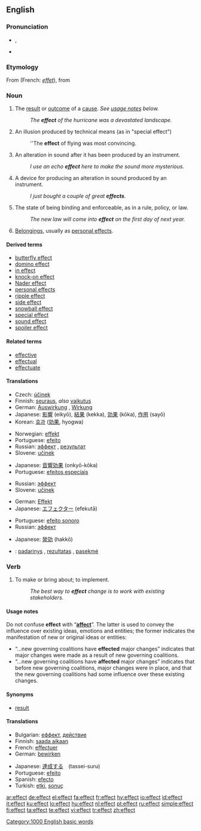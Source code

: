 {{wikipedia}}
==English==

{{rank|road|husband|blockquote|552|effect|wanted|probably|especially}}

===Pronunciation===
* {{IPA|/ɪˈfɛkt/}}, {{SAMPA|/I"fEkt/}}
* {{audio|en-us-effect.ogg|Audio (US)}}
*: {{rhymes|ɛkt}}

===Etymology===
From {{OF.}} {{term|effect||lang=fro}} (French: ''[[effet]]''), from {{L.}} {{term|effectus||lang=la}}

===Noun===
{{en-noun}}

# The [[result]] or [[outcome]] of a [[cause]].  ''See [[#Usage notes|usage notes]] below.''
#: ''The '''effect''' of the hurricane was a devastated landscape.''
# {{film}} An illusion produced by technical means (as in "special effect")
#: ''The '''effect''' of flying was most convincing.
# {{soundeng}} An alteration in sound after it has been produced by an instrument.
#: ''I use an echo '''effect''' here to make the sound more mysterious.''
# {{soundeng}} A device for producing an alteration in sound produced by an instrument.
#: ''I just bought a couple of great '''effects'''.''
# The state of being binding and enforceable, as in a rule, policy, or law.
#: ''The new law will come into '''effect''' on the first day of next year.''
# {{context|usually plural}} [[belongings|Belongings]], usually as [[personal effects]].

====Derived terms====
* [[butterfly effect]]
* [[domino effect]]
* [[in effect]]
* [[knock-on effect]]
* [[Nader effect]]
* [[personal effects]]
* [[ripple effect]]
* [[side effect]]
* [[snowball effect]]
* [[special effect]]
* [[sound effect]]
* [[spoiler effect]]

====Related terms====
* [[effective]]
* [[effectual]]
* [[effectuate]]

====Translations====
{{trans-top|result of an action}}
* Czech: [[účinek]] {{m}}
* Finnish: [[seuraus]], ''also'' [[vaikutus]]
* German: [[Auswirkung]] {{f}}, [[Wirkung]] {{f}}
* Japanese: [[影響]] (eikyō), [[結果]] (kekka), [[効果]] (kōka), [[作用]] (sayō)
* Korean: [[효과]] ([[効果]], hyogwa)
{{trans-mid}}
* Norwegian: [[effekt]] {{m}}
* Portuguese: [[efeito]] {{m}}
* Russian: [[эффект]] {{m}}, [[результат]] {{m}}
* Slovene: [[učinek]] {{m}}
{{trans-bottom}}

{{trans-top|movie and television industries term}}
* Japanese: [[音響効果]] (onkyō-kōka)
* Portuguese: [[efeitos especiais]] {{m}}
{{trans-mid}}
* Russian: [[эффект]] {{m}}
* Slovene: [[učinek]] {{m}}
{{trans-bottom}}

{{trans-top|sound engineering and production term}}
* German: [[Effekt]] {{m}}
* Japanese: [[エフェクター]] (efekutā)
{{trans-mid}}
* Portuguese: [[efeito sonoro]] {{m}}
* Russian: [[эффект]] {{m}}
{{trans-bottom}}

{{trans-top|state of being binding and enforceable}}
* Japanese: [[発効]] (hakkō)
{{trans-mid}}
{{trans-bottom}}

{{checktrans-top}}
* {{ttbc|Lithuanian}}: [[padarinys]] {{m}}, [[rezultatas]] {{m}}, [[pasekmė]] {{f}}
{{checktrans-bottom}}

===Verb===
{{en-verb}}

# To make or bring about; to implement.
#: ''The best way to '''effect''' change is to work with existing stakeholders.''

====Usage notes====
Do not confuse '''effect''' with “'''[[affect]]'''”.  The latter is used to convey the influence over existing ideas, emotions and entities; the former indicates the manifestation of new or original ideas or entities:
* “...new governing coalitions have '''effected''' major changes” indicates that major changes were made as a result of new governing coalitions.
* “...new governing coalitions have '''affected''' major changes” indicates that before new governing coalitions, major changes were in place, and that the new governing coalitions had some influence over these existing changes.

====Synonyms====
* [[result]]

====Translations====
{{trans-top|to make or bring about; to implement}}
* Bulgarian: [[еффект]], [[действие]]
* Finnish: [[saada aikaan]]
* French: [[effectuer]]
* German: [[bewirken]]
{{trans-mid}}
* Japanese: [[達成する]]　(tassei-suru)
* Portuguese: [[efeito]]
* Spanish: [[efecto]]
* Turkish: [[etki]], [[sonuç]]
{{trans-bottom}}

[[Category:1000 English basic words]]

[[ar:effect]]
[[de:effect]]
[[el:effect]]
[[fa:effect]]
[[fr:effect]]
[[hy:effect]]
[[io:effect]]
[[id:effect]]
[[it:effect]]
[[ku:effect]]
[[lo:effect]]
[[hu:effect]]
[[nl:effect]]
[[pt:effect]]
[[ru:effect]]
[[simple:effect]]
[[fi:effect]]
[[ta:effect]]
[[te:effect]]
[[vi:effect]]
[[tr:effect]]
[[zh:effect]]